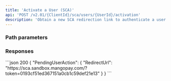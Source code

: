 ```yaml
---
title: 'Activate a User (SCA)'  
api: 'POST /v2.01/{ClientId}/sca/users/{UserId}/activation'  
description: 'Obtain a new SCA redirection link to authenticate a user'
---
```





### Path parameters  

<UserId />  

### Responses  

<AccordionGroup>

<Accordion title="200" defaultOpen>  

<PendingUserActionResponse />  

</Accordion>

</AccordionGroup>  

<ResponseExample>  
```json 200
{
    "PendingUserAction": {
        "RedirectUrl": "https://sca.sandbox.mangopay.com/?token=0193cf51ed367151a0cb1c59def21e13"
    }
}
```
</ResponseExample>  

<RequestExample>  
<RestGetNoBody/>
</RequestExample>